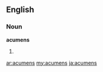 ==English==
===Noun===
'''acumens'''
# {{plural of|[[acumen]]}}

[[ar:acumens]]
[[my:acumens]]
[[ja:acumens]]